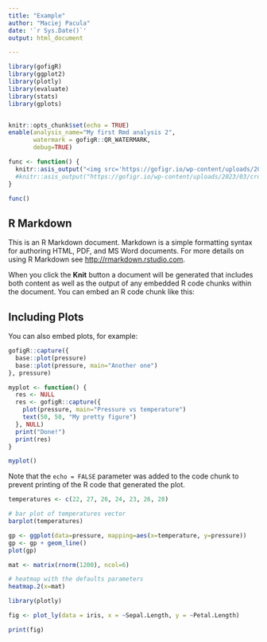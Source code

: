 ```yaml
---
title: "Example"
author: "Maciej Pacula"
date: '`r Sys.Date()`'
output: html_document

---
```


```r
library(gofigR)
library(ggplot2)
library(plotly)
library(evaluate)
library(stats)
library(gplots)


knitr::opts_chunk$set(echo = TRUE)
enable(analysis_name="My first Rmd analysis 2",
       watermark = gofigR::QR_WATERMARK,
       debug=TRUE)
```

```r
func <- function() {
  knitr::asis_output("<img src='https://gofigr.io/wp-content/uploads/2023/03/cropped-GoFigr-500-%C3%97-200-px-1500-%C3%97-340-px-1-2-300x78.png'/><img src='https://gofigr.io/wp-content/uploads/2023/03/cropped-GoFigr-500-%C3%97-200-px-1500-%C3%97-340-px-1-2-300x78.png'/>")
  #knitr::asis_output("https://gofigr.io/wp-content/uploads/2023/03/cropped-GoFigr-500-%C3%97-200-px-1500-%C3%97-340-px-1-2-300x78.png")
}

func()
```

## R Markdown

This is an R Markdown document. Markdown is a simple formatting syntax for authoring HTML, PDF, and MS Word documents. For more details on using R Markdown see <http://rmarkdown.rstudio.com>.

When you click the **Knit** button a document will be generated that includes both content as well as the output of any embedded R code chunks within the document. You can embed an R code chunk like this:


## Including Plots

You can also embed plots, for example:


```r
gofigR::capture({
  base::plot(pressure)
  base::plot(pressure, main="Another one")
}, pressure)
```


```r
myplot <- function() {
  res <- NULL
  res <- gofigR::capture({
    plot(pressure, main="Pressure vs temperature")
    text(50, 50, "My pretty figure")
  }, NULL)
  print("Done!")
  print(res)
}

myplot()
```

Note that the `echo = FALSE` parameter was added to the code chunk to prevent printing of the R code that generated the plot.

```r
temperatures <- c(22, 27, 26, 24, 23, 26, 28)

# bar plot of temperatures vector
barplot(temperatures)
```

```r
gp <- ggplot(data=pressure, mapping=aes(x=temperature, y=pressure))
gp <- gp + geom_line()
plot(gp)
```
```r
mat <- matrix(rnorm(1200), ncol=6)

# heatmap with the defaults parameters
heatmap.2(x=mat)
```


```r
library(plotly)

fig <- plot_ly(data = iris, x = ~Sepal.Length, y = ~Petal.Length)

print(fig)
```
